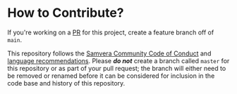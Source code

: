 # How to Contribute?

If you're working on a [PR](https://github.com/samvera/serverless-iiif/pulls) for this project, create a feature branch off of `main`.

This repository follows the [Samvera Community Code of Conduct](https://samvera.atlassian.net/wiki/spaces/samvera/pages/405212316/Code+of+Conduct) and [language recommendations](https://github.com/samvera/maintenance/blob/main/templates/CONTRIBUTING.md#language). Please **_do not_** create a branch called `master` for this repository or as part of your pull request; the branch will either need to be removed or renamed before it can be considered for inclusion in the code base and history of this repository.
